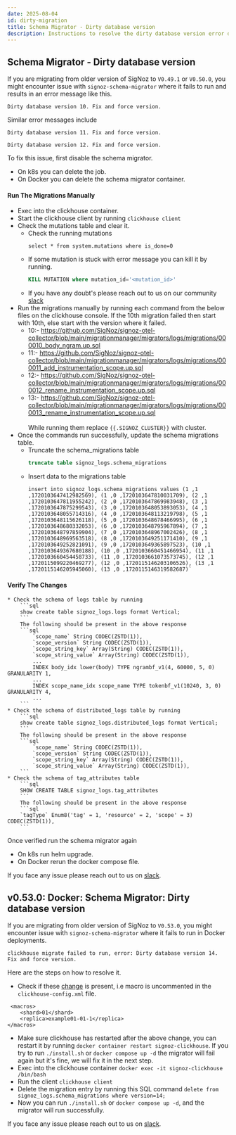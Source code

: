 ```yaml
---
date: 2025-08-04
id: dirty-migration
title: Schema Migrator - Dirty database version
description: Instructions to resolve the dirty database version error during migration
---
```


## Schema Migrator - Dirty database version

If you are migrating from older version of SigNoz to `V0.49.1` or `V0.50.0`, you might encounter issue with `signoz-schema-migrator` where it fails to run
and results in an error message like this.
```
Dirty database version 10. Fix and force version.
```
Similar error messages include
```
Dirty database version 11. Fix and force version.
```
```
Dirty database version 12. Fix and force version.
```

To fix this issue, first disable the schema migrator.
* On k8s you can delete the job.
* On Docker you can delete the schema migrator container.

#### Run The Migrations Manually
* Exec into the clickhouse container.
* Start the clickhouse client by running `clickhouse client`
* Check the mutations table and clear it.
    * Check the running mutations
        ```
        select * from system.mutations where is_done=0
        ```
    * If some mutation is stuck with error message you can kill it by running.
        ```sql
        KILL MUTATION where mutation_id='<mutation_id>'
        ```
    * If you have any doubt's please reach out to us on our community [slack](https://signoz.io/slack)
* Run the migrations manually by running each command from the below files on the clickhouse console. If the 10th migration failed then start with 10th, else start with the version where it failed.
    * 10:- https://github.com/SigNoz/signoz-otel-collector/blob/main/migrationmanager/migrators/logs/migrations/000010_body_ngram.up.sql
    * 11:- https://github.com/SigNoz/signoz-otel-collector/blob/main/migrationmanager/migrators/logs/migrations/000011_add_instrumentation_scope.up.sql
    * 12:- https://github.com/SigNoz/signoz-otel-collector/blob/main/migrationmanager/migrators/logs/migrations/000012_rename_instrumentation_scope.up.sql
    * 13:- https://github.com/SigNoz/signoz-otel-collector/blob/main/migrationmanager/migrators/logs/migrations/000013_rename_instrumentation_scope.up.sql
    <br></br>
    While running them replace `{{.SIGNOZ_CLUSTER}}` with cluster.
* Once the commands run successfully, update the schema migrations table.
    * Truncate the schema_migrations table
        ```sql
        truncate table signoz_logs.schema_migrations
        ```
    * Insert data to the migrations table
        ```
        insert into signoz_logs.schema_migrations values (1 ,1 ,1720103647412982569), (1 ,0 ,1720103647810031709), (2 ,1 ,1720103647811955242), (2 ,0 ,1720103647869983948), (3 ,1 ,1720103647875299543), (3 ,0 ,1720103648053893053), (4 ,1 ,1720103648055714316), (4 ,0 ,1720103648113219798), (5 ,1 ,1720103648115626118), (5 ,0 ,1720103648678466995), (6 ,1 ,1720103648680332053), (6 ,0 ,1720103648795967894), (7 ,1 ,1720103648797859904), (7 ,0 ,1720103648967002426), (8 ,1 ,1720103648969563518), (8 ,0 ,1720103649251171410), (9 ,1 ,1720103649252821091), (9 ,0 ,1720103649365897523), (10 ,1 ,1720103649367680188), (10 ,0 ,1720103660451466954), (11 ,1 ,1720103660454458733), (11 ,0 ,1720103661073573745), (12 ,1 ,1720115099220469277), (12 ,0 ,1720115146203106526), (13 ,1 ,1720115146205945060), (13 ,0 ,1720115146319582687)`
        ```
#### Verify The Changes
    * Check the schema of logs table by running
        ```sql
        show create table signoz_logs.logs format Vertical;
        ```
        The following should be present in the above response
        ```sql
            `scope_name` String CODEC(ZSTD(1)),
            `scope_version` String CODEC(ZSTD(1)),
            `scope_string_key` Array(String) CODEC(ZSTD(1)),
            `scope_string_value` Array(String) CODEC(ZSTD(1)),
            ...
            INDEX body_idx lower(body) TYPE ngrambf_v1(4, 60000, 5, 0) GRANULARITY 1,
            ...
            INDEX scope_name_idx scope_name TYPE tokenbf_v1(10240, 3, 0) GRANULARITY 4,
            ...
        ```
    * Check the schema of distributed_logs table by running
        ```sql
        show create table signoz_logs.distributed_logs format Vertical;
        ```
        The following should be present in the above response
        ```sql
            `scope_name` String CODEC(ZSTD(1)),
            `scope_version` String CODEC(ZSTD(1)),
            `scope_string_key` Array(String) CODEC(ZSTD(1)),
            `scope_string_value` Array(String) CODEC(ZSTD(1)),
        ```
    * Check the schema of tag_attributes table
        ```sql
        SHOW CREATE TABLE signoz_logs.tag_attributes
        ```
        The following should be present in the above response
        ```sql
        `tagType` Enum8('tag' = 1, 'resource' = 2, 'scope' = 3) CODEC(ZSTD(1)),
        ```

Once verified run the schema migrator again
* On k8s run helm upgrade.
* On Docker rerun the docker compose file.

If you face any issue please reach out to us on [slack](https://signoz.io/slack).

## v0.53.0: Docker: Schema Migrator: Dirty database version
If you are migrating from older version of SigNoz to `V0.53.0`, you might encounter issue with `signoz-schema-migrator` where it fails to run in Docker deployments.
```
clickhouse migrate failed to run, error: Dirty database version 14. Fix and force version.
```

Here are the steps on how to resolve it.
* Check if these [change](https://github.com/SigNoz/signoz/pull/5760/files#diff-2de5366e6dceb05f9da1a69de2e241edd4b744f62617de4c1a8a3be6205becf5L653) is present,
i.e macro is uncommented in the `clickhouse-config.xml` file.
```
 <macros>
    <shard>01</shard>
    <replica>example01-01-1</replica>
</macros>
```
* Make sure clickhouse has restarted after the above change, you can restart it by running `docker container restart signoz-clickhouse`.
If you try to run `./install.sh` or `docker compose up -d` the migrator will fail again but it's fine, we will fix it in the next step.
* Exec into the clickhouse container `docker exec -it signoz-clickhouse /bin/bash`
* Run the client `clickhouse client`
* Delete the migration entry by running this SQL command `delete from signoz_logs.schema_migrations where version=14;`
* Now you can run `./install.sh` or `docker compose up -d`, and the migrator will run successfully.

If you face any issue please reach out to us on [slack](https://signoz.io/slack).